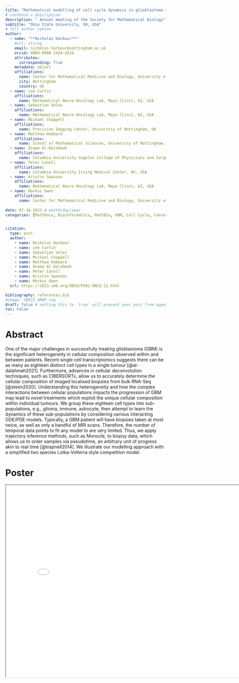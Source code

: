 ```yaml
---
title: "Mathematical modelling of cell cycle dynamics in glioblastoma subpopulations"
# confence = description
description: " Annual meeting of the Society for Mathematical Biology"
subtitle: "Ohio State University, OH, USA"
# full author syntax
author:
  - name: "**Nicholas Harbour**"
    #url: string
    email: nicholas.harbour@nottingham.ac.uk
    orcid: 0009-0008-2424-4516
    attributes:
      corresponding: True
    metadata: object
    affiliations: 
      name: Center for Mathematical Medicine and Biology, University of Nottingham, UK
      city: Nottingham
      country: UK
  - name: Lee Curtin
    affiliations: 
      name: Mathematical Neuro-Oncology Lab, Mayo Clinci, AZ, USA
  - name: Sebastian Velez
    affiliations: 
      name: Mathematical Neuro-Oncology Lab, Mayo Clinci, AZ, USA
  - name: Michael Chappell
    affiliations:
      name: Precision Imaging Center, Universtiy of Nottingham, UK
  - name: Matthew Hubbard
    affiliations: 
      name: School of Mathematical Sciences, University of Nottingham, UK
  - name: Osama Al-Dalahmah
    affiliations: 
      name: Columbia University Vagelos College of Physicians and Surgeons, NY, USA
  - name: Peter Canoll
    affiliations: 
      name: Columbia University Irving Medical Center, NY, USA
  - name: Kristin Swanson
    affiliations: 
      name: Mathematical Neuro-Oncology Lab, Mayo Clinci, AZ, USA
  - name: Markus Owen
    affiliations: 
      name: Center for Mathematical Medicine and Biology, University of Nottingham, UK
     
date: 07-16-2023 # month/day/year
categories: [MathOnco, Bioinformatics, MathBio, GBM, Cell Cycle, Cancer, SMB] 


citation:
  type: post
  author: 
    - name: Nicholas Harbour
    - name: Lee Curtin
    - name: Sebastian Velez
    - name: Michael Chappell
    - name: Matthew Hubbard
    - name: Osama Al-Dalahmah
    - name: Peter Canoll
    - name: Kristin Swanson
    - name: Markus Owen
  url: https://2023.smb.org/ONCO/PS01-ONCO-12.html

bibliography: references.bib
#image: SNO23_UMAP.svg
draft: false # setting this to `true` will prevent your post from appearing on your listing page until you're ready!
toc: False
---
```


# Abstract
One of the major challenges in successfully treating glioblastoma (GBM) is the significant heterogeneity in cellular composition observed within and between patients. Recent single cell transcriptomics suggests there can be as many as eighteen distinct cell types in a single tumour [@al-dalahmah2021]. Furthermore, advances in cellular deconvolution techniques, such as CIBERSORTx, allow us to accurately determine the cellular composition of imaged localised biopsies from bulk RNA-Seq [@steen2020]. Understanding this heterogeneity and how the complex interactions between cellular populations impacts the progression of GBM may lead to novel treatments which exploit the unique cellular composition within individual tumours. We group these eighteen cell types into sub-populations, e.g., glioma, immune, astrocyte, then attempt to learn the dynamics of these sub-populations by considering various interacting ODE/PDE models. Typically, a GBM patient will have biopsies taken at most twice, as well as only a handful of MRI scans. Therefore, the number of temporal data points to fit any model to are very limited. Thus, we apply trajectory inference methods, such as Monocle, to biopsy data, which allows us to order samples via pseudotime, an arbitrary unit of progress akin to real time [@trapnell2014]. We illustrate our modelling approach with a simplified two species Lotka-Volterra style competition model. 


# Poster

<iframe
 width = "800"
 height = "600"
 src = "SMB23_poster.pdf">
</iframe>





